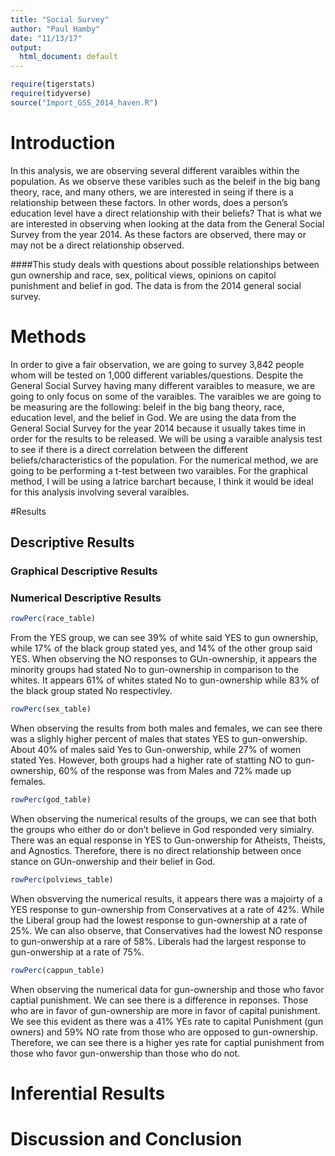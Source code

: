 ---
title: "Social Survey"
author: "Paul Hamby"
date: "11/13/17"
output:
  html_document: default
---

```{r include=FALSE,echo=FALSE}
require(tigerstats)
require(tidyverse)
source("Import_GSS_2014_haven.R")
```
<!-- We recommend you use git branches -- create a separate branch for each major section i.e. Introduction, Methods, Results, Inferential Results, and Discussion and Conclusions - leave the YAML block untouched until the final merge where you put in your own name !-->

# Introduction

<!--In this section you explain what you are trying to show.  Where did the data come from?  What is the research or other question you are trying to answer?!-->   
In this analysis, we are observing several different varaibles within the population. As we observe these varibles such as the beleif in the big bang theory, race, and many others, we are interested in seing if there is a relationship between these factors. In other words, does a person's education level have a direct relationship with their beliefs? That is what we are interested in observing when looking at the data from the General Social Survey from the year 2014. As these factors are observed, there may or may not be a direct relationship observed.  

####This study deals with questions about possible relationships between gun ownership and race, sex, political views, opinions on capitol punishment and belief in god. The data is from the 2014 general social survey.



# Methods

<!--Decide on your methods:  use "variable analysis" or other appropriate descriptors.  Make sure to choose at least one graphical method and at least one numerical method.!-->

In order to give a fair observation, we are going to survey 3,842 people whom will be tested on 1,000 different variables/questions. Despite the General Social Survey having many different varaibles to measure, we are going to only focus on some of the varaibles. The varaibles we are going to be measuring are the following: beleif in the big bang theory, race, education level, and the belief in God. We are using the data from the General Social Survey for the year 2014 because it usually takes time in order for the results to be released. We will be using a varaible analysis test to see if there is a direct correlation between the different beliefs/characteristics of the population. For the numerical method, we are going to be performing a t-test between two varaibles. For the graphical method, I will be using a latrice barchart because, I think it would be ideal for this analysis involving several varaibles. 

#Results

<!--Divide this section into two sub-sections:  One for your descriptive  results and one for your inferential results.!-->

## Descriptive Results

### Graphical Descriptive Results

<!--Graphical results here.  Make sure to show your code.  Provide appropriate labels for axes, giving units if possible, and provide a good title for the graph, too.  Use the graphical results to describe the patterns if any that exist in the data as focused toward the research question!-->

### Numerical Descriptive Results

```{r}
rowPerc(race_table)
```
From the YES group, we can see 39% of white said YES to gun ownership, while 17% of the black group stated yes, and 14% of the other group said YES. When observing the NO responses to GUn-ownership, it appears the minority groups had stated No to gun-ownership in comparison to the whites. It appears 61% of whites stated No to gun-ownership while 83% of the black group stated No respectivley. 

```{r}
rowPerc(sex_table)
```

When observing the results from both males and females, we can see there was a slighly higher percent of males that states YES to gun-onwership. About 40% of males said Yes to Gun-onwership, while 27% of women stated Yes. However, both groups had a higher rate of statting NO to gun-ownership, 60% of the response was from Males and 72% made up females. 

```{r}
rowPerc(god_table)
```
When observing the numerical results of the groups, we can see that both the groups who either do or don't believe in God responded very simialry. There was an equal response in YES to Gun-onwership for Atheists, Theists, and Agnostics. Therefore, there is no direct relationship between once stance on GUn-onwership and their belief in God. 

```{r}
rowPerc(polviews_table)
```
When obsverving the numerical results, it appears there was a majoirty of a YES response to gun-ownership from Conservatives at a rate of 42%. While the Liberal group had the lowest response to gun-ownership at a rate of 25%. We can also observe, that Conservatives had the lowest NO response to gun-onwership at a rare of 58%. Liberals had the largest response to gun-onwership at a rate of 75%. 

```{r}
rowPerc(cappun_table)
```
When observing the numerical data for gun-ownership and those who favor captial punishment. We can see there is a difference in reponses. Those who are in favor of gun-ownership are more in favor of capital punishment. We see this evident as there was a 41% YEs rate to capital Punishment (gun owners) and 59% NO rate from those who are opposed to gun-ownership. Therefore, we can see there is a higher yes rate for captial punishment from those who favor gun-onwership than those who do not. 
<!--Numerical results go here. Use the numerical results to describe the patterns if any that exist in the data as focused toward the research question!-->

# Inferential Results

<!--State hypothesis clearly.  Make sure your discussion of the inferential test covers all the aspects that the test output produces, such as test statistic, p-value etc.  Make a decision about the null hypothesis, explain the assumptions on which the selected test/procedure was based, and why the chosen procedure satisfys the assumptions and is appropriate to answer the research question!-->


# Discussion and Conclusion

<!--Discussion and conclusion here.  If you found a relationship be sure to consider whether the relationship occurs because one of the variables causes the other, or whether they perhasps are related for some other reason.  Watch the chapter 6 videos from the GeorgeTown videos collection.!-->
